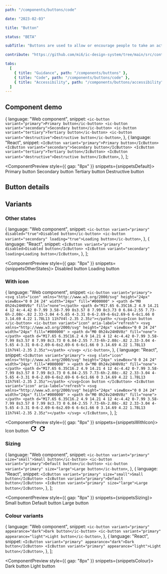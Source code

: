 ```yaml
---
path: "/components/buttons/code"

date: "2023-02-03"

title: "Button"

status: "BETA"

subTitle: "Buttons are used to allow or encourage people to take an action."

contribute: "https://github.com/mi6/ic-design-system/tree/main/src/content/structured/components/buttons"

tabs:
  [
    { title: "Guidance", path: "/components/buttons" },
    { title: "Code", path: "/components/buttons/code" },
    { title: "Accessibility", path: "/components/buttons/accessibility" },
  ]
---
```



## Component demo

  {
    language: "Web component",
    snippet: `<ic-button variant="primary">Primary button</ic-button>
<ic-button variant="secondary">Secondary button</ic-button>
<ic-button variant="tertiary">Tertiary button</ic-button>
<ic-button variant="destructive">Destructive button</ic-button>`,
  },
  {
    language: "React",
    snippet: `<IcButton variant="primary">Primary button</IcButton>
<IcButton variant="secondary">Secondary button</IcButton>
<IcButton variant="tertiary">Tertiary button</IcButton>
<IcButton variant="destructive">Destructive button</IcButton>`,
  },
];

<ComponentPreview style={{ gap: "8px" }} snippets={snippetsDefault}>
  <IcButton variant="primary">Primary button</IcButton>
  <IcButton variant="secondary">Secondary button</IcButton>
  <IcButton variant="tertiary">Tertiary button</IcButton>
  <IcButton variant="destructive">Destructive button</IcButton>
</ComponentPreview>

## Button details

<ComponentDetails component="ic-button" />

## Variants

### Other states

  {
    language: "Web component",
    snippet: `<ic-button variant="primary" disabled="true">Disabled button</ic-button>
<ic-button variant="secondary" loading="true">Loading button</ic-button>`,
  },
  {
    language: "React",
    snippet: `<IcButton variant="primary" disabled>Disabled button</IcButton>
<IcButton variant="secondary" loading>Loading button</IcButton>`,
  },
];

<ComponentPreview style={{ gap: "8px" }} snippets={snippetsOtherStates}>
  <IcButton variant="primary" disabled>
    Disabled button
  </IcButton>
  <IcButton variant="secondary" loading>
    Loading button
  </IcButton>
</ComponentPreview>

### With icon

  {
    language: "Web component",
    snippet: `<ic-button variant="primary">
  <svg
    slot="icon"
    xmlns="http://www.w3.org/2000/svg"
    height="24px"
    viewBox="0 0 24 24"
    width="24px"
    fill="#000000"
    >
    <path d="M0 0h24v24H0V0z" fill="none"></path>
    <path d="M17.65 6.35C16.2 4.9 14.21 4 12 4c-4.42 0-7.99 3.58-7.99 8s3.57 8 7.99 8c3.73 0 6.84-2.55 7.73-6h-2.08c-.82 2.33-3.04 4-5.65 4-3.31 0-6-2.69-6-6s2.69-6 6-6c1.66 0 3.14.69 4.22 1.78L13 11h7V4l-2.35 2.35z"></path>
  </svg>Icon button
</ic-button>
<ic-button variant="icon" aria-label="refresh">
  <svg
    xmlns="http://www.w3.org/2000/svg"
    height="24px"
    viewBox="0 0 24 24"
    width="24px"
    fill="#000000"
    >
    <path d="M0 0h24v24H0V0z" fill="none"></path>
    <path d="M17.65 6.35C16.2 4.9 14.21 4 12 4c-4.42 0-7.99 3.58-7.99 8s3.57 8 7.99 8c3.73 0 6.84-2.55 7.73-6h-2.08c-.82 2.33-3.04 4-5.65 4-3.31 0-6-2.69-6-6s2.69-6 6-6c1.66 0 3.14.69 4.22 1.78L13 11h7V4l-2.35 2.35z"></path>
  </svg>
</ic-button>`,
  },
  {
    language: "React",
    snippet: `<IcButton variant="primary">
  <svg
    slot="icon"
    xmlns="http://www.w3.org/2000/svg"
    height="24px"
    viewBox="0 0 24 24"
    width="24px"
    fill="#000000"
    >
    <path d="M0 0h24v24H0V0z" fill="none"></path>
    <path d="M17.65 6.35C16.2 4.9 14.21 4 12 4c-4.42 0-7.99 3.58-7.99 8s3.57 8 7.99 8c3.73 0 6.84-2.55 7.73-6h-2.08c-.82 2.33-3.04 4-5.65 4-3.31 0-6-2.69-6-6s2.69-6 6-6c1.66 0 3.14.69 4.22 1.78L13 11h7V4l-2.35 2.35z"></path>
  </svg>Icon button
</IcButton>
<IcButton variant="icon" aria-label="refresh">
  <svg
    xmlns="http://www.w3.org/2000/svg"
    height="24px"
    viewBox="0 0 24 24"
    width="24px"
    fill="#000000"
    >
    <path d="M0 0h24v24H0V0z" fill="none"></path>
    <path d="M17.65 6.35C16.2 4.9 14.21 4 12 4c-4.42 0-7.99 3.58-7.99 8s3.57 8 7.99 8c3.73 0 6.84-2.55 7.73-6h-2.08c-.82 2.33-3.04 4-5.65 4-3.31 0-6-2.69-6-6s2.69-6 6-6c1.66 0 3.14.69 4.22 1.78L13 11h7V4l-2.35 2.35z"></path>
  </svg>
</IcButton>`,
  },
];

<ComponentPreview style={{ gap: "8px" }} snippets={snippetsWithIcon}>
  <IcButton variant="primary">
    Icon button
    <svg
      slot="icon"
      xmlns="http://www.w3.org/2000/svg"
      height="24px"
      viewBox="0 0 24 24"
      width="24px"
      fill="#000000"
    >
      <path d="M0 0h24v24H0V0z" fill="none" />
      <path d="M17.65 6.35C16.2 4.9 14.21 4 12 4c-4.42 0-7.99 3.58-7.99 8s3.57 8 7.99 8c3.73 0 6.84-2.55 7.73-6h-2.08c-.82 2.33-3.04 4-5.65 4-3.31 0-6-2.69-6-6s2.69-6 6-6c1.66 0 3.14.69 4.22 1.78L13 11h7V4l-2.35 2.35z" />
    </svg>
  </IcButton>
  <IcButton variant="icon" aria-label="refresh">
    <svg
      xmlns="http://www.w3.org/2000/svg"
      height="24px"
      viewBox="0 0 24 24"
      width="24px"
      fill="#000000"
    >
      <path d="M0 0h24v24H0V0z" fill="none" />
      <path d="M17.65 6.35C16.2 4.9 14.21 4 12 4c-4.42 0-7.99 3.58-7.99 8s3.57 8 7.99 8c3.73 0 6.84-2.55 7.73-6h-2.08c-.82 2.33-3.04 4-5.65 4-3.31 0-6-2.69-6-6s2.69-6 6-6c1.66 0 3.14.69 4.22 1.78L13 11h7V4l-2.35 2.35z" />
    </svg>
  </IcButton>
</ComponentPreview>

### Sizing

  {
    language: "Web component",
    snippet: `<ic-button variant="primary" size="small">Small button</ic-button>
<ic-button variant="primary">Default button</ic-button>
<ic-button variant="primary" size="large">Large button</ic-button>`,
  },
  {
    language: "React",
    snippet: `<IcButton variant="primary" size="small">Small button</IcButton>
<IcButton variant="primary">Default button</IcButton>
<IcButton variant="primary" size="large">Large button</IcButton>`,
  },
];

<ComponentPreview style={{ gap: "8px" }} snippets={snippetsSizing}>
  <IcButton variant="primary" size="small">
    Small button
  </IcButton>
  <IcButton variant="primary">Default button</IcButton>
  <IcButton variant="primary" size="large">
    Large button
  </IcButton>
</ComponentPreview>

### Colour variants

  {
    language: "Web component",
    snippet: `<ic-button variant="primary" appearance="dark">Dark button</ic-button>
<ic-button variant="primary" appearance="light">Light button</ic-button>`,
  },
  {
    language: "React",
    snippet: `<IcButton variant="primary" appearance="dark">Dark button</IcButton>
<IcButton variant="primary" appearance="light">Light button</IcButton>`,
  },
];

<ComponentPreview style={{ gap: "8px" }} snippets={snippetsColour}>
  <IcButton variant="primary" appearance="dark">
    Dark button
  </IcButton>
  <IcButton variant="primary" appearance="light">
    Light button
  </IcButton>
</ComponentPreview>
